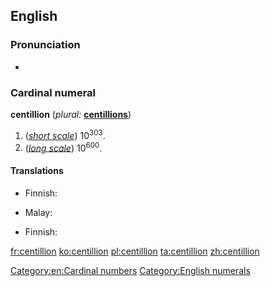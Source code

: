 ==English==

===Pronunciation===
* {{rhymes|ɪljən}}

===Cardinal numeral===
'''centillion''' (''plural:'' '''[[centillions]]''')

# (''[[w:Long and short scales|short scale]]'') 10<sup>303</sup>.
# (''[[w:Long and short scales|long scale]]'') 10<sup>600</sup>.

====Translations====
{{trans-top|10<sup>303</sup>}}
* Finnish: {{t-|fi|sentiljoona}}
{{trans-mid}}
* Malay: {{t-|ms|sentilion}}
{{trans-bottom}}

{{trans-top|10<sup>600</sup>}}
* Finnish: {{t-|fi|sentiljoona}}
{{trans-mid}}
{{trans-bottom}}

[[Category:en:Cardinal numbers]]
[[Category:English numerals]]

[[fr:centillion]]
[[ko:centillion]]
[[pl:centillion]]
[[ta:centillion]]
[[zh:centillion]]